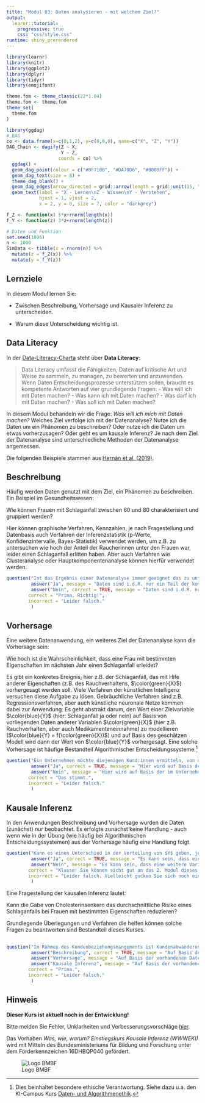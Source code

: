 ```yaml
---
title: "Modul 03: Daten analysieren - mit welchem Ziel?"
output: 
  learnr::tutorial:
    progressive: true
    css: "css/style.css"
runtime: shiny_prerendered
---
```



```r
library(learnr)
library(knitr)
library(ggplot2)
library(dplyr)
library(tidyr)
library(emojifont)

theme.fom <- theme_classic(22*1.04)
theme.fom <- theme.fom
theme_set(
  theme.fom  
)

library(ggdag)
# DAG
co <- data.frame(x=c(0,1,2), y=c(0,0,0), name=c("X", "Z", "Y"))
DAG_Chain <- dagify(Z ~ X,
                    Y ~ Z,
                   coords = co) %>% 
  ggdag() + 
  geom_dag_point(colour = c("#0F710B", "#DA70D6", "#0000FF")) + 
  geom_dag_text(size = 8) +
  theme_dag_blank() +
  geom_dag_edges(arrow_directed = grid::arrow(length = grid::unit(15, "pt"), type = "closed")) +
  geom_text(label = "X - Lernen\nZ - Wissen\nY - Verstehen", 
            hjust = 1, vjust = 2,
            x = 2, y = 0, size = 7, color = "darkgrey") 

f_Z <- function(x) 5*x+rnorm(length(x))
f_Y <- function(z) 3*z+rnorm(length(z))

# Daten und Funktion
set.seed(1896)
n <- 1000
SimData <- tibble(x = rnorm(n)) %>%
  mutate(z = f_Z(x)) %>%
  mutate(y = f_Y(z))
```

## Lernziele

In diesem Modul lernen Sie:

- Zwischen Beschreibung, Vorhersage und Kausaler Inferenz zu unterscheiden.

- Warum diese Unterscheidung wichtig ist.

## Data Literacy

In der [Data-Literacy-Charta](https://www.stifterverband.org/charta-data-literacy) steht über **Data Literacy**:

> Data Literacy umfasst die Fähigkeiten, Daten auf kritische Art und Weise zu sammeln, zu managen, zu bewerten und anzuwenden. Wenn Daten Entscheidungsprozesse unterstützen sollen, braucht es kompetente Antworten auf vier grundlegende Fragen:
- Was will ich mit Daten machen? 
- Was kann ich mit Daten machen? 
- Was darf ich mit Daten machen? 
- Was soll ich mit Daten machen?

In diesem Modul behandeln wir die Frage: *Was will ich mich mit Daten machen?* Welches Ziel verfolge ich mit der Datenanalyse? Nutze ich die Daten um ein Phänomen zu beschreiben? Oder nutze ich die Daten um etwas vorherzusagen? Oder geht es um kausale Inferenz? Je nach dem Ziel der Datenanalyse sind unterschiedliche Methoden der Datenanalyse angemessen.

Die folgenden Beispiele stammen aus [Hernán et al. (2019)](https://doi.org/10.1080/09332480.2019.1579578).

## Beschreibung

Häufig werden Daten genutzt mit dem Ziel, ein Phänomen zu beschreiben. Ein Beispiel im Gesundheitswesen:

:::{.box}
Wie können Frauen mit Schlaganfall zwischen 60 und 80 charakterisiert und gruppiert werden?
:::

Hier können graphische Verfahren, Kennzahlen, je nach Fragestellung und Datenbasis auch Verfahren der Inferenzstatistik (p-Werte, Konfidenzintervalle, Bayes-Statistik) verwendet werden, um z.B. zu untersuchen wie hoch der Anteil der Raucherinnen unter den Frauen war, leider einen Schlaganfall erlitten haben. Aber auch Verfahren wie Clusteranalyse oder Hauptkomponentenanalyse können hierfür verwendet werden. 

```r
question("Ist das Ergebnis einer Datenanalyse immer geeignet das zu untersuchende Phänomen zu beschreiben?",
         answer("Ja", message = "Daten sind i.d.R. nur ein Teil der komplexen und dynamischen Realität. Z.B. Messfehler, nicht-repräsentative Stichproben, fehlende Werte können zu einem verzerrten Ergebnis führen so dass die Datenbeschreibung in die Irre führt. Auch für diese Aufgabenstellung muss die Datenentstehung immer kritisch hinterfragt werden."),
         answer("Nein", correct = TRUE, message = "Daten sind i.d.R. nur ein Teil der komplexen und dynamischen Realität. Z.B. Messfehler, nicht-repräsentative Stichproben, fehlende Werte können zu einem verzerrten Ergebnis führen so dass die Datenbeschreibung in die Irre führt. Auch für diese Aufgabenstellung muss die Datenentstehung immer kritisch hinterfragt werden."),
		correct = "Prima, Richtig!",
		incorrect = "Leider falsch."
         )
```

## Vorhersage

Eine weitere Datenanwendung, ein weiteres Ziel der Datenanalyse kann die Vorhersage sein:

:::{.box}
Wie hoch ist die Wahrscheinlichkeit, dass eine Frau mit bestimmten Eigenschaften im nächsten Jahr einen Schlaganfall erleidet?
:::

Es gibt ein konkretes Ereignis, hier z.B. der Schlaganfall, das mit Hife anderer Eigenchaften (z.B. des Rauchverhaltens, $\color{green}{X}$) vorhergesagt werden soll. Viele Verfahren der künstlichen Intelligenz versuchen diese Aufgabe zu lösen. Gebräuchliche Verfahren sind z.B. Regressionsverfahren, aber auch künstliche neuronale Netze kommen dabei zur Anwendung. Es geht abstrakt darum, den Wert einer Zielvariable $\color{blue}{Y}$ (hier: Schlaganfall ja oder nein) auf Basis von vorliegenden Daten anderer Variablen $\color{green}{X}$ (hier z.B. Rauchverhalten, aber auch Medikamenteneinnahme) zu modellieren ($\color{blue}{Y} = f(\color{green}{X})$) und auf Basis des geschätzen Modell wird dann der Wert von $\color{blue}{Y}$ vorhergesagt. Eine solche Vorhersage ist häufige Bestandteil Algorithmischer Entscheidungssysteme.^[Dies beinhaltet besondere ethische Verantwortung. Siehe dazu u.a. den KI-Campus Kurs [Daten- und Algorithmenethik](https://ki-campus.org/courses/daethik2020).]

```r
question("Ein Unternehmen möchte diejenigen Kund:innen ermitteln, von denen es vermutet, das diese sich für ein neues Angebot des Unternehmens interessieren. Handelt es sich hier um eine Datenanwendung mit dem Ziel der Vorhersage?",
         answer("Ja", correct = TRUE, message = "Hier wird auf Basis der im Unternehmen vorhandenen Information über den Kunden (*bestimmte Eigenschaften*) eine Wahrscheinlichkeit ermittelt, dass die Kundin das Produkt erwirbt. Kund:innen mit einer hohen Wahrscheinlichkeit können dann z.B. angeschrieben werden."),
         answer("Nein", message = "Hier wird auf Basis der im Unternehmen vorhandenen Information über den Kunden (*bestimmte Eigenschaften*) eine Wahrscheinlichkeit ermittelt, dass die Kundin das Produkt erwirbt. Kund:innen mit einer hohen Wahrscheinlichkeit können dann z.B. angeschrieben werden."),
		correct = "Das stimmt.",
		incorrect = "Leider falsch."
         )
```

## Kausale Inferenz

In den Anwendungen Beschreibung und Vorhersage wurden die Daten (zunächst) *nur* beobachtet. Es erfolgte zunächst keine Handlung - auch wenn wie in der Übung (wie häufig bei Algorithmischen Entscheidungssystemen) aus der Vorhersage häufig eine Handlung folgt. 

```r
question("Kann es einen Unterschied in der Verteilung von $Y$ geben, je nach dem ob $X$ beobachtet wird ($X=x$) oder auf Grund einer Handlung $X$ gesetzt wird ($do(X=x)$)?",
         answer("Ja", correct = TRUE, message = "Es kann sein, dass eine weitere Variable ($Z$) Ursache für $X$ und $Y$ ist. Ich sehe einen Zusammenhang zwischen $X$ udnd $Y$, aber dieser liegt an $Z$. Wenn ich $X$ ändere, ändert sich $Y$ nicht. Wenn ich $Z$ ändere, beobachte ich einen anderen Wert von $X$ und $Y$."),
         answer("Nein", message = "Es kann sein, dass eine weitere Variable ($Z$) Ursache für $X$ und $Y$ ist. Ich sehe einen Zusammenhang zwischen $X$ udnd $Y$, aber dieser liegt an $Z$. Wenn ich $X$ ändere, ändert sich $Y$ nicht. Wenn ich $Z$ ändere, beobachte ich einen anderen Wert von $X$ und $Y$."),
		correct = "Klasse! Sie können sicht gut an das 2. Modul dieses Kurses erinnern",
		incorrect = "Leider falsch. Vielleicht gucken Sie sich noch einmal das 2. Modul (Ein Pfeil zeigt die Richtung) an."
         )
```

Eine Fragestellung der kausalen Inferenz lautet:

:::{.box}
Kann die Gabe von Cholesterinsenkern das durchschnittliche Risiko eines Schlaganfalls bei Frauen mit bestimmten Eigenschaften reduzieren?
:::

Grundlegende Überlegungen und Verfahren die helfen können solche Fragen zu beantworten sind Bestandteil dieses Kurses.

##


```r
question("Im Rahmen des Kundenbeziehungsmangements ist Kundenabwanderung ein wichtiges Thema. Was ist das Ziel der Datenanwendung: *Welche Kund:innen haben eine hohe Abwanderungsrate?*",
         answer("Beschreibung", correct = TRUE, message = "Auf Basis der vorhandenen Daten werden die abgewanderten Kund:innen beschrieben. Beispiel siehe [Bojinov et al. (2020)](https://hdsr.mitpress.mit.edu/pub/wjhth9tr/release/1)"),
         answer("Vorhersage", message = "Auf Basis der vorhandenen Daten werden die abgewanderten Kund:innen beschrieben. Beispiel siehe [Bojinov et al. (2020)](https://hdsr.mitpress.mit.edu/pub/wjhth9tr/release/1)"),
         answer("Kausale Inferenz", message = "Auf Basis der vorhandenen Daten werden die abgewanderten Kund:innen beschrieben. Beispiel siehe [Bojinov et al. (2020)](https://hdsr.mitpress.mit.edu/pub/wjhth9tr/release/1)"),         
		correct = "Prima.",
		incorrect = "Leider falsch."
         )
```

## Hinweis

<red> **Dieser Kurs ist aktuell noch in der Entwicklung!** </red>

Bitte melden Sie Fehler, Unklarheiten und Verbesserungsvorschläge [hier](https://github.com/luebby/WWWEKI/issues).

Das Vorhaben *Was, wie, warum? Einstiegskurs Kausale Inferenz (WWWEKI)* wird mit Mitteln des Bundesministeriums für Bildung und Forschung unter dem Förderkennzeichen 16DHBQP040 gefördert.


![Logo BMBF](images/csm_Logo-BMBF.jpg)


